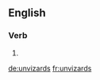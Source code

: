 ==English==

===Verb===
{{head|en|verb form}}

# {{en-third-person singular of|unvizard}}

[[de:unvizards]]
[[fr:unvizards]]